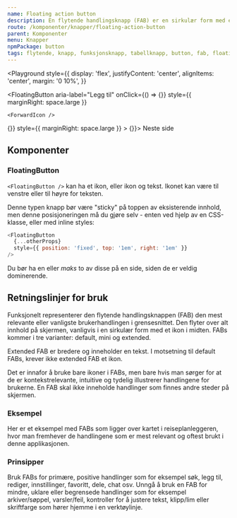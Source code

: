 ```yaml
---
name: Floating action button
description: En flytende handlingsknapp (FAB) er en sirkulær form med et ikon i midten som flyter over brukergrensesnittet.
route: /komponenter/knapper/floating-action-button
parent: Komponenter
menu: Knapper
npmPackage: button
tags: flytende, knapp, funksjonsknapp, tabellknapp, button, fab, floating, action, buttons
---
```



<PageHeader />

<Playground
  style={{
    display: 'flex',
    justifyContent: 'center',
    alignItems: 'center',
    margin: '0 10%',
  }}
>
  <FloatingButton
    aria-label="Legg til"
    onClick={() => {}}
    style={{ marginRight: space.large }}
  >
    <ForwardIcon />
  </FloatingButton>
  <FloatingButton
    size="small"
    aria-label="Legg til"
    onClick={() => {}}
    style={{ marginRight: space.large }}
  >
    <ForwardIcon />
  </FloatingButton>
  <FloatingButton aria-label="Lage favoritt" onClick={() => {}}>
    Neste side <ForwardIcon />
  </FloatingButton>
</Playground>

## Komponenter

### FloatingButton

<ImportStatement imports="FloatingButton" />
<Props of={FloatingButton} />

`<FloatingButton />` kan ha et ikon, eller ikon og tekst. Ikonet kan være til venstre eller til høyre for teksten.

Denne typen knapp bør være "sticky" på toppen av eksisterende innhold, men denne posisjoneringen må du gjøre selv - enten ved hjelp av en CSS-klasse, eller med inline styles:

```js
<FloatingButton
  {...otherProps}
  style={{ position: 'fixed', top: '1em', right: '1em' }}
/>
```

Du bør ha en eller _maks_ to av disse på en side, siden de er veldig dominerende.

## Retningslinjer for bruk

Funksjonelt representerer den flytende handlingsknappen (FAB) den mest relevante
eller vanligste brukerhandlingen i grensesnittet. Den flyter over alt innhold på
skjermen, vanligvis i en sirkulær form med et ikon i midten. FABs kommer i tre varianter:
default, mini og extended.

Extended FAB er bredere og inneholder en tekst. I motsetning til default FABs, krever ikke extended FAB et ikon.

Det er innafor å bruke bare ikoner i FABs, men bare hvis man sørger for at de er
kontekstrelevante, intuitive og tydelig illustrerer handlingene for brukerne.
En FAB skal ikke inneholde handlinger som finnes andre steder på skjermen.

### Eksempel

Her er et eksempel med FABs som ligger over kartet i reiseplanleggeren, hvor man fremhever de handlingene som er mest relevant og oftest brukt i denne applikasjonen.

### Prinsipper

<BestPractices>
  <Example type="do" src={FabDo}>
    Bruk FABs for primære, positive handlinger som for eksempel søk, legg til,
    rediger, innstillinger, favoritt, dele, chat osv.
  </Example>
  <Example type="dont" src={FabDont}>
    Unngå å bruk en FAB for mindre, uklare eller begrensede handlinger som for
    eksempel arkiver/søppel, varsler/feil, kontroller for å justere tekst,
    klipp/lim eller skriftfarge som hører hjemme i en verktøylinje.
  </Example>
</BestPractices>
